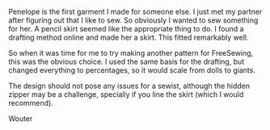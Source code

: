 Penelope is the first garment I made for someone else. I just met my partner
after figuring out that I like to sew. So obviously I wanted to sew something
for her. A pencil skirt seemed like the appropriate thing to do. I found a
drafting method online and made her a skirt. This fitted remarkably well.

So when it was time for me to try making another pattern for FreeSewing, this
was the obvious choice. I used the same basis for the drafting, but changed
everything to percentages, so it would scale from dolls to giants.

The design should not pose any issues for a sewist, although the hidden zipper
may be a challenge, specially if you line the skirt (which I would recommend).

Wouter
